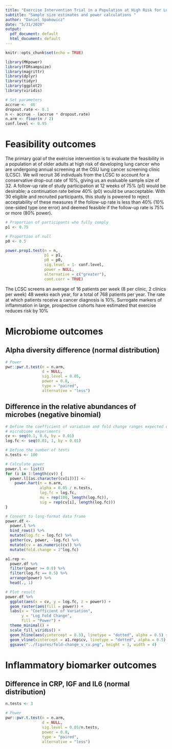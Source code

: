 ```yaml
---
title: "Exercise Intervention Trial in a Population at High Risk for Lung Cancer"
subtitle: "Sample size estimates and power calculations "
author: "Daniel Spakowicz"
date: "5/31/2020"
output:
  pdf_document: default
  html_document: default
---
```


```r
knitr::opts_chunk$set(echo = TRUE)

library(MKpower)
library(FDRsampsize)
library(magrittr)
library(dplyr)
library(tidyr)
library(ggplot2)
library(viridis)
```

```r
# Set parameters
accrue <-  46
dropout.rate <- 0.1
n <- accrue - (accrue * dropout.rate)
n.arm <- floor(n / 2)
conf.level <- 0.95


```

# Feasibility outcomes

The primary goal of the exercise intervention is to evaluate the feasibility in a population at of older adults at high risk of developing lung cancer who are undergoing annual screening at the OSU lung cancer screening clinic (LCSC). We will recruit 36 indivduals from the LCSC to account for a conservative drop-out rate of 10%, giving us an evaluable sample size of 32. A follow-up rate of study participation at 12 weeks of 75% (p1) would be desirable; a continuation rate below 40% (p0) would be unacceptable. With 30 eligible and recruited participants, this study is powered to reject acceptability of these measures if the follow-up rate is less than 40% (10% one-sided type one error) and deemed feasible if the follow-up rate is 75% or more (80% power).

```r
# Proportion of participants who fully comply 
p1 <- 0.75 

# Proportion of null
p0 <- 0.5

power.prop1.test(n = n, 
                 p1 = p1, 
                 p0 = p0, 
                 sig.level = 1- conf.level,
                 power = NULL, 
                 alternative = c("greater"),
                 cont.corr = TRUE)

```

The LCSC screens an average of 16 patients per week (8 per clinic, 2 clinics per week) 48 weeks each year, for a total of 768 patients per year. The rate at which patients receive a cancer diagnosis is 10%. Surrogate markers of inflammation in large, prospective cohorts have estimated that exercise reduces risk by 10% 


# Microbiome outcomes

## Alpha diversity difference (normal distribution)

```r
# Power 
pwr::pwr.t.test(n = n.arm,
                d = NULL,
                sig.level = 0.05,
                power = 0.8,
                type = "paired",
                alternative = "less")
```

## Difference in the relative abundances of microbes (negative binomial)

```r
# Define the coefficient of variation and fold change ranges expected of 
# microbiome experiments
cv <- seq(0.1, 0.6, by = 0.01)
log.fc <- seq(0.01, 1, by = 0.01)

# Define the number of tests
n.tests <- 100

# Calculate power 
power.l <- list()
for (i in 1:length(cv)) {
  power.l[[as.character(cv[i])]] <- 
    power.hart(n = n.arm, 
               alpha = 0.05 / n.tests, 
               log.fc = log.fc,
               mu = rep(100, length(log.fc)), 
               sig = rep(cv[i], length(log.fc)))
}

# Convert to long-format data frame
power.df <- 
  power.l %>%
  bind_rows() %>%
  mutate(log.fc = log.fc) %>%
  gather(cv, power, -log.fc) %>%
  mutate(cv = as.numeric(cv)) %>%
  mutate(fold.change = 2^log.fc)

a1.rep <- 
  power.df %>%
  filter(power >= 0.8) %>%
  filter(log.fc == 0.5) %>%
  arrange(power) %>%
  head(., 1)

# Plot result
power.df %>%
  ggplot(aes(x = cv, y = log.fc, z = power)) +
  geom_raster(aes(fill = power)) +
  labs(x = "Coefficient of Variation",
       y = "Log Fold Change",
       fill = "Power") +
  theme_minimal() +
  scale_fill_viridis() +
  geom_hline(aes(yintercept = 0.5), linetype = "dotted", alpha = 0.5) +
  geom_vline(xintercept = a1.rep$cv, linetype = "dotted", alpha = 0.5)
  ggsave("../figures/fold-change_v_cv.png", height = 3, width = 4)

```

# Inflammatory biomarker outcomes

##  Difference in CRP, IGF and IL6 (normal distribution)

```r
n.tests <- 3

# Power 
pwr::pwr.t.test(n = n.arm,
                d = NULL,
                sig.level = 0.05/n.tests,
                power = 0.8,
                type = "paired",
                alternative = "less")
```

